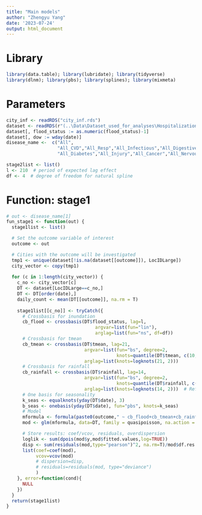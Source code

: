 ---
title: "Main models"
author: "Zhengyu Yang"
date: '2023-07-24'
output: html_document
---

# Library
```{r}
library(data.table); library(lubridate); library(tidyverse)
library(dlnm); library(pbs); library(splines); library(mixmeta)
```

# Parameters
```{r}
city_inf <- readRDS("city_inf.rds")
dataset <- readRDS(r"(..\Data\Dataset_used_for_analyses\Hospitalization.rds)")
dataset[, flood_status := as.numeric(flood_status)-1]
dataset[, dow := wday(date)]
disease_name <-  c("All",
                   "All_CVD","All_Resp","All_Infectious","All_Digestive","All_Mental",
                   "All_Diabetes","All_Injury","All_Cancer","All_Nervous","All_Renal")

stage2list <- list()
l <- 210  # period of expected lag effect
df <- 4  # degree of freedom for natural spline
```

# Function: stage1
```{r}
# out <- disease_name[1]
fun_stage1 <- function(out) {
  stage1list <- list()

  # Set the outcome variable of interest
  outcome <- out 

  # Cities with the outcome will be investigated
  tmp1 <- unique(dataset[!is.na(dataset[[outcome]]), LocIDLarge])
  city_vector <- copy(tmp1)
  
  for (c in 1:length(city_vector)) {
    c_no <- city_vector[c]
    DT <- dataset[LocIDLarge==c_no,]
    DT <- DT[order(date),]
    daily_count <- mean(DT[[outcome]], na.rm = T)
    
    stage1list[[c_no]] <- tryCatch({
      # Crossbasis for inundation
      cb_flood <- crossbasis(DT$flood_status, lag=l,
                                 argvar=list(fun="lin"),
                                 arglag=list(fun="ns", df=df))
      # Crossbasis for tmean
      cb_tmean <- crossbasis(DT$tmean, lag=21,
                             argvar=list(fun="bs", degree=2,
                                         knots=quantile(DT$tmean, c(10,75,90)/100, na.rm=T)),
                             arglag=list(knots=logknots(21, 2)))
      # Crossbasis for rainfall
      cb_rainfall <- crossbasis(DT$rainfall, lag=14,
                             argvar=list(fun="bs", degree=2,
                                         knots=quantile(DT$rainfall, c(10,75,90)/100, na.rm=T)),
                             arglag=list(knots=logknots(14, 2)))  # Refer to "Rainfall events and daily mortality across 645 global locations: two stage time series analysis". Justification for including rainfall: "Floods and Diarrhea Risk in Young Children in Low- and Middle-Income Countries".
      # One basis for seasonality
      k_seas <- equalknots(yday(DT$date), 3)
      b_seas <- onebasis(yday(DT$date), fun="pbs", knots=k_seas)
      # Model
      mformula <- formula(paste0(outcome," ~ cb_flood+cb_tmean+cb_rainfall+b_seas+bs(date,df=3)+dow"))  ##
      mod <- glm(mformula, data=DT, family = quasipoisson, na.action = "na.exclude")

      # Store results: coef/vcov, residuals, overdispersion
      loglik <- sum(dpois(mod$y,mod$fitted.values,log=TRUE))
      disp <- sum(residuals(mod,type="pearson")^2, na.rm=T)/mod$df.res
      list(coef=coef(mod),
           vcov=vcov(mod)
           # dispersion=disp,
           # residuals=residuals(mod, type="deviance")
           )
    }, error=function(cond){
      NULL
    })
  }
  return(stage1list)
}
```
